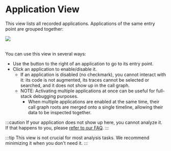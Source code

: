 # Application View


This view lists all recorded applications. Applications of the same entry point are grouped together:

<Img screen src="sample-applications-view.png" />

<br />
<br />

You can use this view in several ways:

* Use the <DarkLightImg src="nextTrace.svg" /> button to the right of an application to go to its entry point.
* Click an application to enable/disable it.
  * If an application is disabled (no checkmark), you cannot interact with it: its code is not augmented, its traces cannot be selected or searched, and it does not show up in the call graph.
  * NOTE: Activating multiple applications at once can be useful for full-stack debugging purposes.
    * When multiple applications are enabled at the same time, their <Term term="cgr">call graph roots</Term> are merged onto a single timeline, allowing their data to be inspected together.

:::caution
If your application does not show up here, you cannot analyze it. If that happens to you, please [refer to our FAQ](../90-faq.mdx#my-applications-dont-show-up).
:::

:::tip
This view is not crucial for most analysis tasks. We recommend minimizing it when you don't need it.
:::
